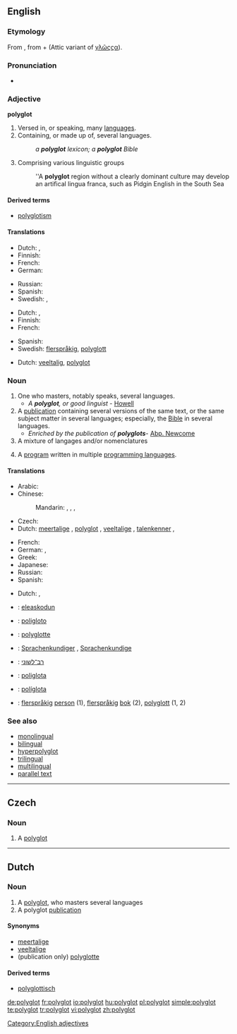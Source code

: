 ==English==

===Etymology===
From {{etyl|grc|en}} {{term|πολύγλωττος||lang=grc|tr=poluglōttos|'many-tongied, polyglot'}}, from {{term|πολύς||tr=polus|lang=grc|many}} + {{term|γλῶττα||lang=grc|tr=glōtta|'tongue, language'}} (Attic variant of [[γλῶςςα]]).

===Pronunciation===
* {{IPA|/pɒliːglɒt/}}

===Adjective===
'''polyglot'''

# Versed in, or speaking, many [[language]]s.
# Containing, or made up of, several languages.
#: ''a '''polyglot''' lexicon; a '''polyglot''' Bible''
# Comprising various linguistic groups
#: ''A '''polyglot''' region without a clearly dominant culture may develop an artifical lingua franca, such as Pidgin English in the South Sea

====Derived terms====
* [[polyglotism]]

====Translations====
{{trans-top|Versed in, or speaking, many languages}}
* Dutch: {{t+|nl|meertalig}}, {{t-|nl|polyglot}}
* Finnish: {{t-|fi|monikielinen}}
* French: {{t+|fr|polyglotte}}
* German: {{t-|de|mehrsprachig}}
{{trans-mid}}
* Russian: {{t|ru|многоязычный|tr=mnogojazýčnyj}}
* Spanish: {{t|es|poligloto}}
* Swedish: {{t+|sv|flerspråkig}}, {{t+|sv|polyglott}}
{{trans-bottom}}

{{trans-top|Containing, or made up of, several languages}}
* Dutch: {{t+|nl|meertalig}}, {{t-|nl|polyglot}}
* Finnish: {{t-|fi|monikielinen}}
* French: {{t+|fr|polyglotte}}
{{trans-mid}}
* Spanish: {{t|es|poligloto}}
* Swedish: [[flerspråkig]], [[polyglott]]
{{trans-bottom}}

{{trans-top|Comprising various linguistic groups}}
* Dutch: [[veeltalig]], [[#Dutch|polyglot]]
{{trans-mid}}
{{trans-bottom}}

===Noun===
{{en-noun|polyglots}}

# One who masters, notably speaks, several languages.
#* ''A '''polyglot''', or good linguist'' - [[Howell]]
# A [[publication]] containing several versions of the same text, or the same subject matter in several languages; especially, the [[Bible]] in several languages.
#* ''Enriched by the publication of '''polyglots''' ''- [[Abp. Newcome]]
# A mixture of langages and/or nomenclatures
# {{computer programming}} A [[program]] written in multiple [[programming language]]s.

====Translations====
{{trans-top|one who masters, notably speaks, several languages}}
* Arabic: {{t|ar|مزيج من اللغات|m|tr=maziij min al-lughaat}}
* Chinese:
*: Mandarin: {{t|cmn|通曉數種語言的人|sc=Hani}},  {{t|cmn|通晓数种语言的人|tr=tōngxiǎo-shùzhǒng-yǔyán-de-rén|sc=Hani}},  {{t|cmn|通數國語文的人|sc=Hani}},  {{t|cmn|通数国语文的人|tr=tōng-shùguó-yǔwén-de-rén|sc=Hani}}
* Czech: {{t-|cs|polyglot|m}}
* Dutch: [[meertalige]] {{m}}, [[#Dutch|polyglot]] {{m}}, [[veeltalige]] {{m}}, [[talenkenner]] {{m}},  {{t-|nl|polyglot}}
{{trans-mid}}
* French: {{t+|fr|polyglotte|m|f}}
* German: {{t|de|Polyglotter|m}},  {{t|de|Polyglotte|f}}
* Greek: {{t|el|γλωσσομαθής}}
* Japanese: {{t-|ja|多言語話者|tr=たげんごわしゃ, tagengo-washa}}
* Russian: {{t|ru|полиглот|m|tr=poliglót}}
* Spanish: {{t|es|políglota|m|f}}
{{trans-bottom}}

{{trans-top|publication containing several versions of the same}}
* Dutch: {{t-|nl|polyglotte|m|f}}, {{t-|nl|polyglot|m}}
{{trans-mid}}
{{trans-bottom}}

{{checktrans-top}}
* {{ttbc|Basque}}: [[eleaskodun]]
* {{ttbc|Esperanto}}: [[poligloto]]
* {{ttbc|French}}: [[polyglotte]] {{m|f}}
* {{ttbc|German}}: [[Sprachenkundiger]] {{m}}, [[Sprachenkundige]] {{f}}
{{trans-mid}}
* {{ttbc|Hebrew}}: [[רב־לשוני]]
* {{ttbc|Portuguese}}: [[poliglota]] {{m|f}}
* {{ttbc|Spanish}}: [[políglota]] {{m}}
* {{ttbc|Swedish}}: [[flerspråkig]] [[person]] {{c}} (1), [[flerspråkig]] [[bok]] {{c}} (2), [[polyglott]] {{c}} (1, 2)
{{trans-bottom}}

===See also===
* [[monolingual]]
* [[bilingual]]
* [[hyperpolyglot]]
* [[trilingual]]
* [[multilingual]]
* [[parallel text]]

[[Category:English adjectives]]

----

==Czech==

===Noun===
{{cs-noun|g=m}}

# {{sense|person}} A [[#English|polyglot]]

----

==Dutch==

===Noun===
{{nl-noun|polyglotten|g=m}}

# A [[#English|polyglot]], who masters several languages
# A polyglot [[publication]]

====Synonyms====
* [[meertalige]] {{m}}
* [[veeltalige]] {{m}}
* (publication only) [[polyglotte]] {{m|f}}

====Derived terms====
* [[polyglottisch]]

[[de:polyglot]]
[[fr:polyglot]]
[[io:polyglot]]
[[hu:polyglot]]
[[pl:polyglot]]
[[simple:polyglot]]
[[te:polyglot]]
[[tr:polyglot]]
[[vi:polyglot]]
[[zh:polyglot]]